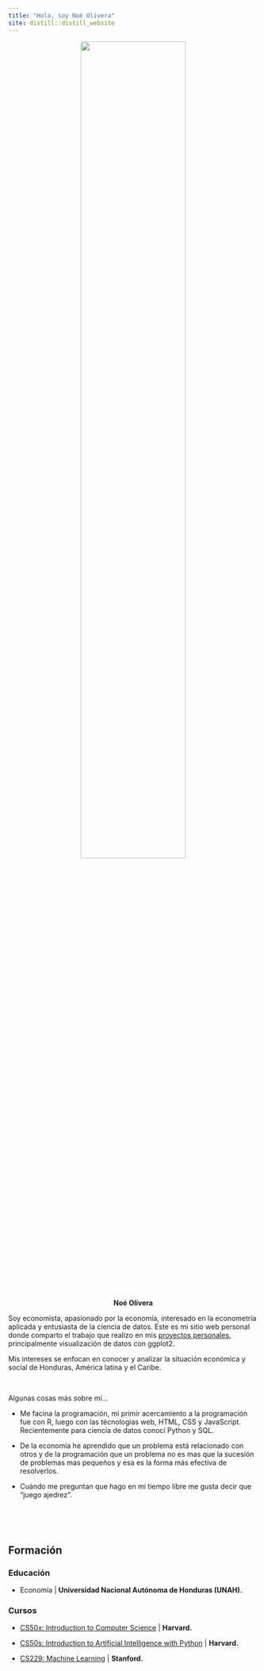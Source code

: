 ```yaml
---
title: "Hola, soy Noé Olivera"
site: distill::distill_website
---
```


<div class = "container">
  <div class = "pull-left">
<center><img id="perfil" alt="" src="img/profile.png" width="65%"></center>

<center>**Noé Olivera**</center>

<center>
<a href="https://www.linkedin.com/in/no%C3%A9-olivera-53411b159/" class="fab fa-linkedin-in" id="fa-linkedin-in"></a>
<a href="https://twitter.com/nolivera007" class="fab fa-twitter" id="fa-twitter"></a>
<a href="https://github.com/Nolivera007" class="fab fa-github" id="fa-github"></a>
</center>
</div>
  

  <div class = "pull-right">
Soy economista, apasionado por la economía, interesado en la econometría aplicada y entusiasta de la ciencia de datos. Este es mi sitio web personal donde comparto el trabajo que realizo en mis [proyectos personales](https://github.com/Nolivera007/data_visualization), principalmente visualización de datos con ggplot2.

Mis intereses se enfocan en conocer y analizar la situación económica y social de Honduras, América latina y el Caribe.
  </div>
</div>
<br>


<div>
<div>
Algunas cosas más sobre mí...

- Me facina la programación, mi primir acercamiento a la programación fue con R, luego con las técnologias web, HTML, CSS y JavaScript. Recientemente para ciencia de datos conocí Python y SQL.

- De la economía he aprendido que un problema está relacionado con otros y de la programación que un problema no es mas que la sucesión de problemas mas pequeños y esa es la forma más efectiva de resolverlos.

- Cuándo me preguntan que hago en mi tiempo libre me gusta decir que "juego ajedrez".


<div>
<div>
<br>

<br>

## Formación
<div class = "container">
  <div class = "pull-left">
### Educación
- Economía | **Universidad Nacional Autónoma de Honduras (UNAH).**

 </div>
  <div class = "pull-right">
### Cursos

- [CS50x: Introduction to Computer Science](https://cs50.harvard.edu/x/2021/) | **Harvard.**
- [CS50s: Introduction to Artificial Intelligence with Python](https://cs50.harvard.edu/ai/2020/) | **Harvard.**
- [CS229: Machine Learning](http://cs229.stanford.edu/) | **Stanford.**
  </div>
</div>
<br>